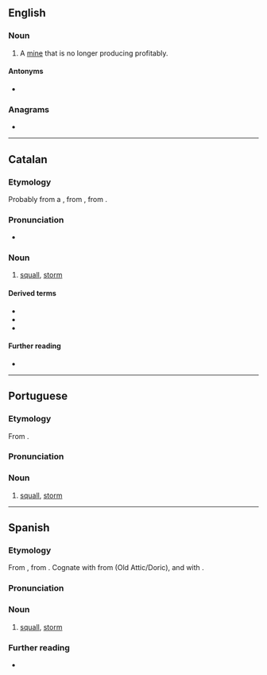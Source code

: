 ==English==

===Noun===
{{en-noun}}

# {{lb|en|mining}} A [[mine]] that is no longer producing profitably.

====Antonyms====
* {{l|en|bonanza}}

===Anagrams===
* {{anagrams|en|a=aabcorrs|carboras}}

----

==Catalan==

===Etymology===
Probably from a {{der|ca|VL.|*borrasicare}}, from {{der|ca|LL.|borrās||north wind}}, from {{der|ca|grc|Βορρᾶς}}.

===Pronunciation===
* {{ca-IPA}}

===Noun===
{{ca-noun|f}}

# [[squall]], [[storm]]

====Derived terms====
* {{l|ca|borrascós}}
* {{l|ca|borrascall}}
* {{l|ca|borrasquejar}}

====Further reading====
* {{R:IEC2}}

----

==Portuguese==

===Etymology===
From {{bor|pt|es|borrasca}}.

===Pronunciation===
{{pt-IPA}}

===Noun===
{{pt-noun|f}}

# [[squall]], [[storm]]

{{C|pt|Weather}}

----

==Spanish==

===Etymology===
From {{der|es|LL.|borrās||north wind}}, from {{der|es|grc|Βορρᾶς}}. Cognate with {{cog|la|boreās}} from {{cog|grc|Βορέᾱς}} (Old Attic/Doric), and with {{cog|en|boreal}}.

===Pronunciation===
{{es-IPA}}

===Noun===
{{es-noun|f}}

# [[squall]], [[storm]]

===Further reading===
* {{R:es:DRAE}}

{{C|es|Weather}}
{{C|es|Weather}}